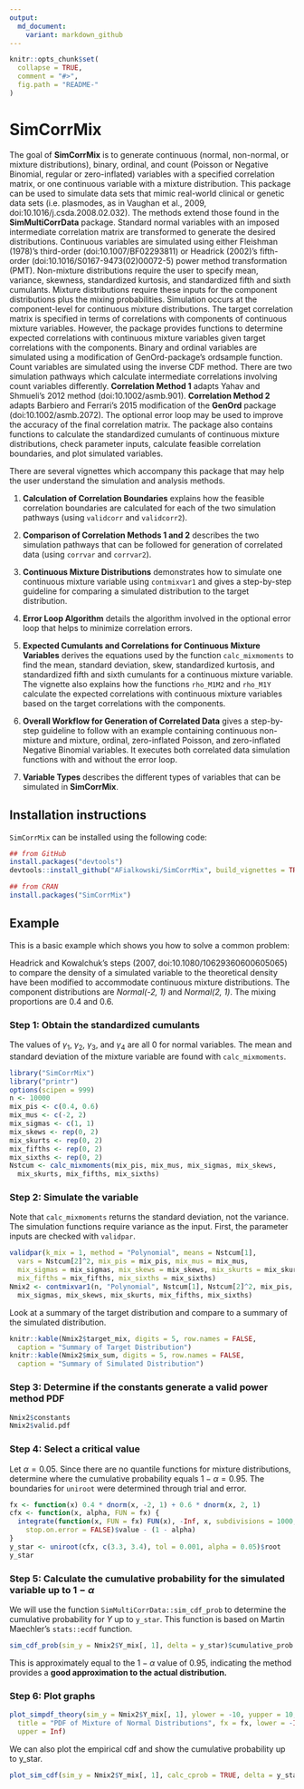```yaml
---
output:
  md_document:
    variant: markdown_github
---
```


<!-- README.md is generated from README.Rmd. Please edit that file -->

```r
knitr::opts_chunk$set(
  collapse = TRUE,
  comment = "#>",
  fig.path = "README-"
)
```

# SimCorrMix

The goal of **SimCorrMix** is to generate continuous (normal, non-normal, or mixture distributions), binary, ordinal, and count (Poisson or Negative Binomial, regular or zero-inflated) variables with a specified correlation matrix, or one continuous variable with a mixture distribution. This package can be used to simulate data sets that mimic real-world clinical or genetic data sets (i.e. plasmodes, as in Vaughan et al., 2009, doi:10.1016/j.csda.2008.02.032). The methods extend those found in the **SimMultiCorrData** package. Standard normal variables with an imposed intermediate correlation matrix are transformed to generate the desired distributions. Continuous variables are simulated using either Fleishman (1978)'s third-order (doi:10.1007/BF02293811) or Headrick (2002)'s fifth-order (doi:10.1016/S0167-9473(02)00072-5) power method transformation (PMT). Non-mixture distributions require the user to specify mean, variance, skewness, standardized kurtosis, and standardized fifth and sixth cumulants. Mixture distributions require these inputs for the component distributions plus the mixing probabilities. Simulation occurs at the component-level for continuous mixture distributions. The target correlation matrix is specified in terms of correlations with components of continuous mixture variables. However, the package provides functions to determine expected correlations with continuous mixture variables given target correlations with the components. Binary and ordinal variables are simulated using a modification of GenOrd-package's ordsample function. Count variables are simulated using the inverse CDF method. There are two simulation pathways which calculate intermediate correlations involving count variables differently. **Correlation Method 1** adapts Yahav and Shmueli's 2012 method (doi:10.1002/asmb.901). **Correlation Method 2** adapts Barbiero and Ferrari's 2015 modification of the **GenOrd** package (doi:10.1002/asmb.2072). The optional error loop may be used to improve the accuracy of the final correlation matrix. The package also contains functions to calculate the standardized cumulants of continuous mixture distributions, check parameter inputs, calculate feasible correlation boundaries, and plot simulated variables.

There are several vignettes which accompany this package that may help the user understand the simulation and analysis methods.

1) **Calculation of Correlation Boundaries** explains how the feasible correlation boundaries are calculated for each of the two simulation pathways (using `validcorr` and `validcorr2`).

2) **Comparison of Correlation Methods 1 and 2** describes the two simulation pathways that can be followed for generation of correlated data (using `corrvar` and `corrvar2`).

3) **Continuous Mixture Distributions** demonstrates how to simulate one continuous mixture variable using `contmixvar1` and gives a step-by-step guideline for comparing a simulated distribution to the target distribution.

4) **Error Loop Algorithm** details the algorithm involved in the optional error loop that helps to minimize correlation errors.

5) **Expected Cumulants and Correlations for Continuous Mixture Variables** derives the equations used by the function `calc_mixmoments` to find the mean, standard deviation, skew, standardized kurtosis, and standardized fifth and sixth cumulants for a continuous mixture variable. The vignette also explains how the functions `rho_M1M2` and `rho_M1Y` calculate the expected correlations with continuous mixture variables based on the target correlations with the components.

6) **Overall Workflow for Generation of Correlated Data** gives a step-by-step guideline to follow with an example containing continuous non-mixture and mixture, ordinal, zero-inflated Poisson, and zero-inflated Negative Binomial variables. It executes both correlated data simulation functions with and without the error loop.

7) **Variable Types** describes the different types of variables that can be simulated in **SimCorrMix**.

## Installation instructions

`SimCorrMix` can be installed using the following code:

```r
## from GitHub
install.packages("devtools")
devtools::install_github("AFialkowski/SimCorrMix", build_vignettes = TRUE)

## from CRAN
install.packages("SimCorrMix")
```

## Example

This is a basic example which shows you how to solve a common problem:                

Headrick and Kowalchuk's steps (2007, doi:10.1080/10629360600605065) to compare the density of a simulated variable to the theoretical density have been modified to accommodate continuous mixture distributions.  The component distributions are *Normal(-2, 1)* and *Normal(2, 1)*.  The mixing proportions are $0.4$ and $0.6$.  

### Step 1: Obtain the standardized cumulants

The values of $\gamma_1,\ \gamma_2,\ \gamma_3,$ and $\gamma_4$ are all $0$ for normal variables.  The mean and standard deviation of the mixture variable are found with `calc_mixmoments`.
```r
library("SimCorrMix")
library("printr")
options(scipen = 999)
n <- 10000
mix_pis <- c(0.4, 0.6)
mix_mus <- c(-2, 2)
mix_sigmas <- c(1, 1)
mix_skews <- rep(0, 2)
mix_skurts <- rep(0, 2)
mix_fifths <- rep(0, 2)
mix_sixths <- rep(0, 2)
Nstcum <- calc_mixmoments(mix_pis, mix_mus, mix_sigmas, mix_skews, 
  mix_skurts, mix_fifths, mix_sixths)
```

### Step 2: Simulate the variable

Note that `calc_mixmoments` returns the standard deviation, not the variance.  The simulation functions require variance as the input.  First, the parameter inputs are checked with `validpar`.
```r
validpar(k_mix = 1, method = "Polynomial", means = Nstcum[1], 
  vars = Nstcum[2]^2, mix_pis = mix_pis, mix_mus = mix_mus, 
  mix_sigmas = mix_sigmas, mix_skews = mix_skews, mix_skurts = mix_skurts, 
  mix_fifths = mix_fifths, mix_sixths = mix_sixths)
Nmix2 <- contmixvar1(n, "Polynomial", Nstcum[1], Nstcum[2]^2, mix_pis, mix_mus, 
  mix_sigmas, mix_skews, mix_skurts, mix_fifths, mix_sixths)
```

Look at a summary of the target distribution and compare to a summary of the simulated distribution.
```r
knitr::kable(Nmix2$target_mix, digits = 5, row.names = FALSE, 
  caption = "Summary of Target Distribution")
knitr::kable(Nmix2$mix_sum, digits = 5, row.names = FALSE, 
  caption = "Summary of Simulated Distribution")
```

### Step 3: Determine if the constants generate a valid power method PDF

```r
Nmix2$constants
Nmix2$valid.pdf
```

### Step 4: Select a critical value

Let $\alpha = 0.05$.  Since there are no quantile functions for mixture distributions, determine where the cumulative probability equals $1 - \alpha = 0.95$.  The boundaries for `uniroot` were determined through trial and error.
```r
fx <- function(x) 0.4 * dnorm(x, -2, 1) + 0.6 * dnorm(x, 2, 1)
cfx <- function(x, alpha, FUN = fx) {
  integrate(function(x, FUN = fx) FUN(x), -Inf, x, subdivisions = 1000, 
    stop.on.error = FALSE)$value - (1 - alpha)
}
y_star <- uniroot(cfx, c(3.3, 3.4), tol = 0.001, alpha = 0.05)$root
y_star
```

### Step 5: Calculate the cumulative probability for the simulated variable up to $1 - \alpha$

We will use the function `SimMultiCorrData::sim_cdf_prob` to determine the cumulative probability for $Y$ up to `y_star`.  This function is based on Martin Maechler's `stats::ecdf` function.
```r
sim_cdf_prob(sim_y = Nmix2$Y_mix[, 1], delta = y_star)$cumulative_prob
```

This is approximately equal to the $1 - \alpha$ value of $0.95$, indicating the method provides a **good approximation to the actual distribution.**

### Step 6: Plot graphs

```r
plot_simpdf_theory(sim_y = Nmix2$Y_mix[, 1], ylower = -10, yupper = 10, 
  title = "PDF of Mixture of Normal Distributions", fx = fx, lower = -Inf, 
  upper = Inf)
```

We can also plot the empirical cdf and show the cumulative probability up to y_star.
```r
plot_sim_cdf(sim_y = Nmix2$Y_mix[, 1], calc_cprob = TRUE, delta = y_star)
```
